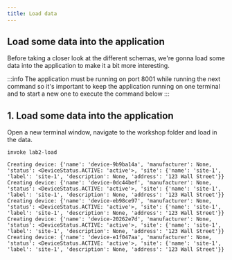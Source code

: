 ```yaml
---
title: Load data
---
```


## Load some data into the application

Before taking a closer look at the different schemas, we're gonna load some data into the application to make it a bit more interesting.

:::info
The application must be running on port 8001 while running the next command so it's important to keep the application running on one terminal and to start a new one to execute the command below
:::

## 1. Load some data into the application

Open a new terminal window, navigate to the workshop folder and load in the data.

```shell
invoke lab2-load
```
```shell
Creating device: {'name': 'device-9b9ba14a', 'manufacturer': None, 'status': <DeviceStatus.ACTIVE: 'active'>, 'site': {'name': 'site-1', 'label': 'site-1', 'description': None, 'address': '123 Wall Street'}}
Creating device: {'name': 'device-0dc44bef', 'manufacturer': None, 'status': <DeviceStatus.ACTIVE: 'active'>, 'site': {'name': 'site-1', 'label': 'site-1', 'description': None, 'address': '123 Wall Street'}}
Creating device: {'name': 'device-eb98ce97', 'manufacturer': None, 'status': <DeviceStatus.ACTIVE: 'active'>, 'site': {'name': 'site-1', 'label': 'site-1', 'description': None, 'address': '123 Wall Street'}}
Creating device: {'name': 'device-20262e7d', 'manufacturer': None, 'status': <DeviceStatus.ACTIVE: 'active'>, 'site': {'name': 'site-1', 'label': 'site-1', 'description': None, 'address': '123 Wall Street'}}
Creating device: {'name': 'device-e1f047aa', 'manufacturer': None, 'status': <DeviceStatus.ACTIVE: 'active'>, 'site': {'name': 'site-1', 'label': 'site-1', 'description': None, 'address': '123 Wall Street'}}
```
